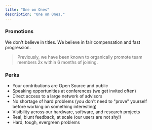 ```yaml
---
title: "One on Ones"
description: "One on Ones."
---
```


### Promotions

We don't believe in titles. We believe in fair compensation and fast progression.

> Previously, we have been known to organically promote team members 2x within 6 months of joining.

### Perks

- Your contributions are Open Source and public
- Speaking opportunities at conferences (we get invited often)
- Direct access to a large network of advisors
- No shortage of hard problems (you don't need to "prove" yourself before working on something interesting)
- Visibility across our hardware, software, and research projects
- Real, blunt feedback, at scale (our users are not shy!)
- Hard, tough, evergreen problems
